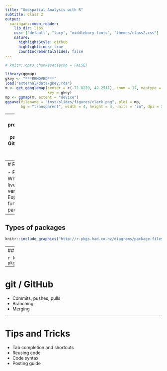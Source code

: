 ```yaml
---
title: "Geospatial Analysis with R"
subtitle: Class 2
output:
  xaringan::moon_reader:
    lib_dir: libs
    css: ["default", "lucy", "middlebury-fonts", "themes/class2.css"]
    nature:
      highlightStyle: github
      highlightLines: true
      countIncrementalSlides: false
---
```


```r
# knitr::opts_chunk$set(echo = FALSE)
```

```r
library(ggmap)
gkey <- "***REMOVED***"
load("external/data/gkey.rda")
m <- get_googlemap(center = c(-71.8229, 42.2511), zoom = 17, maptype = "hybrid",
                   key = gkey)
mp <- ggmap(m, extent = "device")
ggsave(filename = "inst/slides/figures/clark.png", plot = mp, 
       bg = "transparent", width = 4, height = 4, units = "in", dpi = 300)

```

---
- Installation progress/trouble-shooting
- `R` packages
- `git` / GitHub
- Tips and tricks for productivity

---
# R packages

- File structure
- Where packages live
- library versus package
- Exported functions, loading packages

---
## Types of packages

```r
knitr::include_graphics("http://r-pkgs.had.co.nz/diagrams/package-files.png") 
```

---
## Installing packages

```r
knitr::include_graphics("http://r-pkgs.had.co.nz/diagrams/installation.png") 
```

---

# git / GitHub

- Commits, pushes, pulls
- Branching
- Merging

---
# Tips and Tricks

- Tab completion and shortcuts
- Reusing code
- Code syntax
- Posting guide

